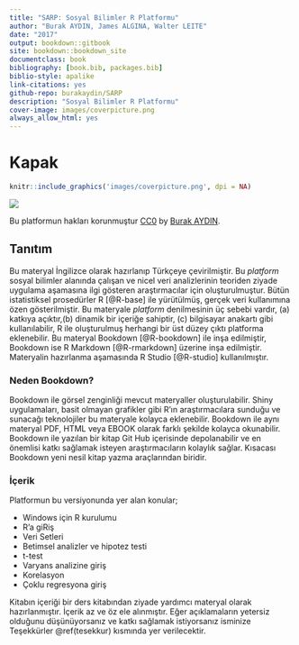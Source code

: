 ```yaml
---
title: "SARP: Sosyal Bilimler R Platformu"
author: "Burak AYDIN, James ALGINA, Walter LEITE"
date: "2017"
output: bookdown::gitbook
site: bookdown::bookdown_site
documentclass: book
bibliography: [book.bib, packages.bib]
biblio-style: apalike
link-citations: yes
github-repo: burakaydin/SARP
description: "Sosyal Bilimler R Platformu"
cover-image: images/coverpicture.png
always_allow_html: yes
---
```




# Kapak

```r
knitr::include_graphics('images/coverpicture.png', dpi = NA)
```

![](images/cc0pic.png)  

Bu platformun hakları korunmuştur [CC0](https://creativecommons.org/publicdomain/zero/1.0/) by [Burak AYDIN](http://aydinburak.net).


## Tanıtım 
Bu materyal İngilizce olarak hazırlanıp Türkçeye çevirilmiştir.
Bu _platform_ sosyal bilimler alanında çalışan ve nicel veri analizlerinin teoriden ziyade uygulama aşamasına ilgi gösteren araştırmacılar için oluşturulmuştur. Bütün istatistiksel prosedürler R [@R-base] ile yürütülmüş, gerçek veri kullanımına özen gösterilmiştir. Bu materyale _platform_ denilmesinin üç sebebi vardır, (a) katkıya açıktır,(b) dinamik bir içeriğe sahiptir, (c) bilgisayar anakartı gibi kullanılabilir, R ile oluşturulmuş herhangi bir üst düzey çıktı platforma eklenebilir. Bu materyal Bookdown [@R-bookdown] ile inşa edilmiştir, Bookdown ise R Markdown [@R-rmarkdown] üzerine inşa edilmiştir. Materyalin hazırlanma aşamasında R Studio [@R-studio] kullanılmıştır.


### Neden Bookdown?
Bookdown ile görsel zenginliği mevcut materyaller oluşturulabilir. Shiny uygulamaları, basit olmayan grafikler gibi R'ın araştırmacılara sunduğu ve sunacağı teknolojiler bu materyale kolayca eklenebilir. Bookdown ile aynı materyal PDF, HTML veya EBOOK olarak farklı şekilde kolayca okunabilir. Bookdown ile yazılan bir kitap Git Hub içerisinde depolanabilir ve en önemlisi katkı sağlamak isteyen araştırmacıların kolaylık sağlar. Kısacası Bookdown yeni nesil kitap yazma araçlarından biridir.



### İçerik
Platformun bu versiyonunda yer alan konular; 

* Windows için R kurulumu
* R'a giRiş
* Veri Setleri
* Betimsel analizler ve hipotez testi
* t-test
* Varyans analizine giriş
* Korelasyon
* Çoklu regresyona giriş

Kitabın içeriği bir ders kitabından ziyade yardımcı materyal olarak hazırlanmıştır. İçerik az ve öz ele alınmıştır. Eğer açıklamaların yetersiz olduğunu düşünüyorsanız ve katkı sağlamak istiyorsanız isminize Teşekkürler \@ref(tesekkur) kısmında yer verilecektir.